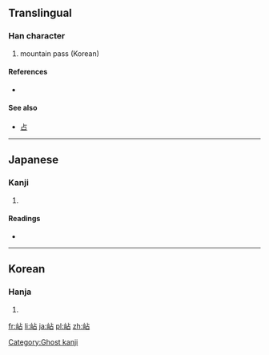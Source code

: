 ==Translingual==

===Han character===
{{Han char|rn=46|rad=山|as=05|sn=8|four=|canj=山卜口 (UYR)}}

# mountain pass (Korean)

====References====
* {{Han ref|kx=0310.071|dj=0610.130|hdz=10766.101|uh=5CBE|ud=23742}}

====See also====
* [[占]]

----

==Japanese==

===Kanji===
{{ja-kanji|grade=|rs=山05}}

# {{defn|lang=ja|sort=山05}}

====Readings====
* {{ja-readings|on=[[せん]] (sen), [[ちょう]] (chō)|kun=[[やま]] (yama)}}

----

==Korean==

===Hanja===
{{ko-hanja|hangeul=점|rv=jeom|mr=chŏm}}

# {{defn|lang=ko|sort=山05}}

[[Category:Ghost kanji]]

[[fr:岾]]
[[li:岾]]
[[ja:岾]]
[[pl:岾]]
[[zh:岾]]